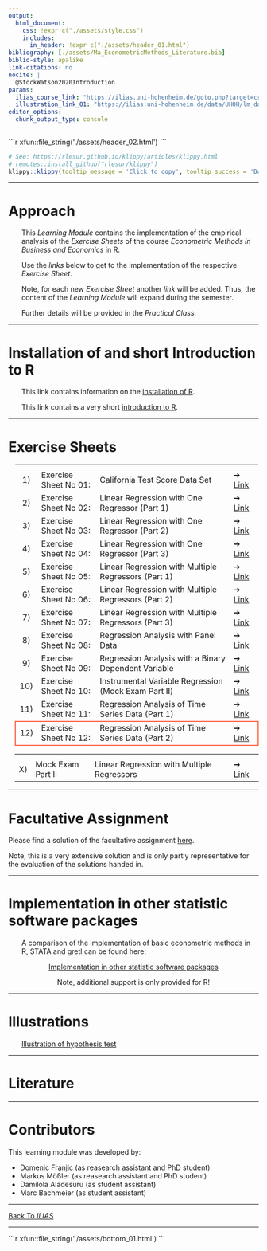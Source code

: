 ```yaml
---
output:
  html_document:
    css: !expr c("./assets/style.css")
    includes:
      in_header: !expr c("./assets/header_01.html")
bibliography: [./assets/Ma_EconometricMethods_Literature.bib]
biblio-style: apalike
link-citations: no
nocite: | 
  @StockWatson2020Introduction
params:
  ilias_course_link: "https://ilias.uni-hohenheim.de/goto.php?target=crs_1513853&client_id=UHOH" # change!
  illustration_link_01: "https://ilias.uni-hohenheim.de/data/UHOH/lm_data/lm_1776644/illustration-statistical-concepts/sim-hyp-tes-ill/sim_hyp_tes_ill.html" # fixed!
editor_options: 
  chunk_output_type: console
---
```


<!--..........................................................................-->
<!--..........................................................................-->

<!-- Include header -->

````{=html}
```r
xfun::file_string('./assets/header_02.html')
```
````

```r

# See: https://rlesur.github.io/klippy/articles/klippy.html
# remotes::install_github("rlesur/klippy")
klippy::klippy(tooltip_message = 'Click to copy', tooltip_success = 'Done', position = c('top', 'right'))

```

<!--..........................................................................-->
<!--..........................................................................-->

<!--..........................................................................-->
<hr />

# Approach

<div style="margin-left: 20pt">

This *Learning Module* contains the implementation of the empirical analysis of the *Exercise Sheets* of the course *Econometric Methods in Business and Economics* in <span class="R">R</span>.

Use the *links* below to get to the implementation of the respective *Exercise Sheet*.

Note, for each new *Exercise Sheet* another *link* will be added. Thus, the content of the *Learning Module* will expand during the semester.

Further details will be provided in the *Practical Class*.

</div>



<!--..........................................................................-->
<hr />

# Installation of and short Introduction to <span class="R">R</span>

<div style="margin-left: 20pt">

This link contains information on the [installation of <span class="R">R</span>](./00_RInstallation_XX.html).

This link contains a very short [introduction to <span class="R">R</span>](./00_RBasics_XX.html). 

</div>



<!--..........................................................................-->
<hr />

# Exercise Sheets

<div style="margin-left: 10pt">

<table style="width:100%">
  <tr>
    <th style="width:4%"></th>
    <th style="width:25%"></th>
    <th style="width:59%"></th>
    <th style="width:12%"></th>
  </tr>
  <!-- ..... -->
  <tr>
    <td style="text-align:center">
    <span>1)</span>
    </td>
    <td>
    Exercise Sheet No 01:
    </td>
    <td>
    California Test Score Data Set
    </td>
    <td>
    &#10140; [Link](01_ExerciseSheet_No01_XX.html)
    </td>
  </tr>
  <!-- ..... -->
  <tr>
    <td style="text-align:center">
    <span>2)</span>
    </td>
    <td>
    Exercise Sheet No 02:
    </td>
    <td>
    Linear Regression with One Regressor (Part 1)
    </td>
    <td>
    &#10140; [Link](02_ExerciseSheet_No02_XX.html)
    </td>
  </tr>
  <!-- ..... -->
  <tr>
    <td style="text-align:center">
    <span>3)</span>
    </td>
    <td>
    Exercise Sheet No 03:
    </td>
    <td>
    Linear Regression with One Regressor (Part 2)
    </td>
    <td>
    &#10140; [Link](03_ExerciseSheet_No03_XX.html)
    </td>
  </tr>
  <!-- ..... -->
  <tr>
    <td style="text-align:center">
    <span>4)</span>
    </td>
    <td>
    Exercise Sheet No 04:
    </td>
    <td>
    Linear Regression with One Regressor (Part 3)
    </td>
    <td>
    &#10140; [Link](04_ExerciseSheet_No04_XX.html)
    </td>
  </tr>
  <!-- ..... -->
  <tr>
    <td style="text-align:center">
    <span>5)</span>
    </td>
    <td>
    Exercise Sheet No 05:
    </td>
    <td>
    Linear Regression with Multiple Regressors (Part 1)
    </td>
    <td>
    &#10140; [Link](05_ExerciseSheet_No05_XX.html)
    </td>
  </tr>
  <!-- ..... -->
  <tr>
    <td style="text-align:center">
    <span>6)</span>
    </td>
    <td>
    Exercise Sheet No 06:
    </td>
    <td>
    Linear Regression with Multiple Regressors (Part 2)
    </td>
    <td>
    &#10140; [Link](06_ExerciseSheet_No06_XX.html)
    </td>
  </tr>
  <!-- ..... -->
  <tr>
    <td style="text-align:center">
    <span>7)</span>
    </td>
    <td>
    Exercise Sheet No 07:
    </td>
    <td>
    Linear Regression with Multiple Regressors (Part 3)
    </td>
    <td>
    &#10140; [Link](07_ExerciseSheet_No07_XX.html)
    </td>
  </tr>
  <!-- ..... -->
  <tr>
    <td style="text-align:center">
    <span>8)</span>
    </td>
    <td>
    Exercise Sheet No 08:
    </td>
    <td>
    Regression Analysis with Panel Data
    </td>
    <td>
    &#10140; [Link](08_ExerciseSheet_No08_XX.html)
    </td>
  </tr>
  <!-- ..... -->
  <tr>
    <td style="text-align:center">
    <span>9)</span>
    </td>
    <td>
    Exercise Sheet No 09:
    </td>
    <td>
    Regression Analysis with a Binary Dependent Variable
    </td>
    <td>
    &#10140; [Link](09_ExerciseSheet_No09_XX.html)
    </td>
  </tr>
  <!-- ..... -->
  <tr>
    <td style="text-align:center">
    <span>10)</span>
    </td>
    <td>
    Exercise Sheet No 10:
    </td>
    <td>
    Instrumental Variable Regression (Mock Exam Part II)
    </td>
    <td>
    &#10140; [Link](10_ExerciseSheet_No10_XX.html)
    </td>
  </tr>
  <!-- ..... -->
  <tr>
    <td style="text-align:center">
    <span>11)</span>
    </td>
    <td>
    Exercise Sheet No 11:
    </td>
    <td>
    Regression Analysis of Time Series Data (Part 1)
    </td>
    <td>
    &#10140; [Link](11_ExerciseSheet_No11_XX.html)
    </td>
  </tr>
  <!-- ..... -->
  <tr style="border: 2px solid tomato">
    <td style="text-align:center">
    <span>12)</span>
    </td>
    <td>
    Exercise Sheet No 12:
    </td>
    <td>
    Regression Analysis of Time Series Data (Part 2)
    </td>
    <td>
    &#10140; [Link](12_ExerciseSheet_No12_XX.html)
    </td>
  </tr>
  
</table>

<!-- <p style="text-indent: 20pt">...</p> -->

<table style="width:100%">
  <tr>
    <th style="width:4%"></th>
    <th style="width:25%"></th>
    <th style="width:59%"></th>
    <th style="width:12%"></th>
  </tr>
  <!-- ..... -->
  <tr>
    <td style="text-align:center">
    <span>X)</span>
    </td>
    <td>
    Mock Exam Part I:
    </td>
    <td>
    Linear Regression with Multiple Regressors
    </td>
    <td>
    &#10140; [Link](XX_MockExam_TaskNo01_XX.html)
    </td>
  </tr>

</table>

</div>

<!--..........................................................................-->
<hr />

# Facultative Assignment

Please find a solution of the facultative assignment [here](./XX_Assignment_WiSe2324_XX.html).

Note, this is a very extensive solution and is only partly representative for the evaluation of the solutions handed in.

<!--..........................................................................-->
<hr />

# Implementation in other statistic software packages

<div style="margin-left: 20pt">

A comparison of the implementation of basic econometric methods in <span class="emp01">R</span>, <span class="emp01">STATA</span> and <span class="emp01">gretl</span> can be found here:

</div>

<center>
<span class="emp01">[Implementation in other statistic software packages](./software-implementations/index.html)</span></span>

<span class="emp01">Note, additional support is only provided for <span class="R">R!</span></span>
</center>

<!-- .......................................................................... -->
<hr />

# Illustrations

<div style="margin-left: 20pt">
[Illustration of hypothesis test](`r params$illustration_link_01`)
</div>

<!--..........................................................................-->
<hr />

# Literature

<div style="margin-left: 20pt">

<div id="refs"></div>

</div>

<!--..........................................................................-->
<hr />

# Contributors

This learning module was developed by:

* Domenic Franjic (as reasearch assistant and PhD student)
* Markus Mößler (as reasearch assistant and PhD student)
* Damilola Aladesuru (as student assistant)
* Marc Bachmeier (as student assistant)

<!--..........................................................................-->
<hr />

<p class="back01">
[Back To *ILIAS*](`r params$ilias_course_link`)
</p>

<!--..........................................................................-->
<hr />

<!--..........................................................................--> 
<!-- THIS IS THE END --> 

<!-- Include bottom -->

````{=html}
```r
xfun::file_string('./assets/bottom_01.html')
```
````
